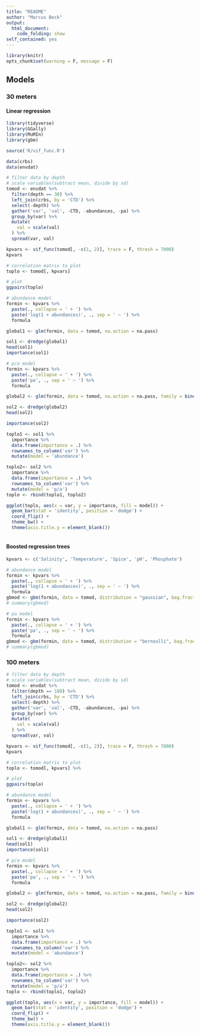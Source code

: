 ```yaml
---
title: "README"
author: "Marcus Beck"
output: 
  html_document:
    code_folding: show
self_contained: yes
---
```


```r
library(knitr)
opts_chunk$set(warning = F, message = F)
```

## Models {.tabset}

### 30 meters

#### Linear regression
```r
library(tidyverse)
library(GGally)
library(MuMIn)
library(gbm)

source('R/vif_func.R')

data(crbs)
data(envdat)

# filter data by depth
# scale variables(subtract mean, divide by sd)
tomod <- envdat %>% 
  filter(depth == 30) %>% 
  left_join(crbs, by = 'CTD') %>% 
  select(-depth) %>% 
  gather('var', 'val', -CTD, -abundances, -pa) %>% 
  group_by(var) %>% 
  mutate(
    val = scale(val)
  ) %>% 
  spread(var, val) 
```
```r
kpvars <- vif_func(tomod[, -c(1, 2)], trace = F, thresh = 7000)
kpvars

# correlation matrix to plot
toplo <- tomod[, kpvars]

# plot
ggpairs(toplo)
```
```r
# abundance model
formin <- kpvars %>% 
  paste(., collapse = ' + ') %>% 
  paste('log(1 + abundances)', ., sep = ' ~ ') %>% 
  formula

global1 <- glm(formin, data = tomod, na.action = na.pass)

sol1 <- dredge(global1)
head(sol1)
importance(sol1) 

# p/a model
formin <- kpvars %>% 
  paste(., collapse = ' + ') %>% 
  paste('pa', ., sep = ' ~ ') %>% 
  formula

global2 <- glm(formin, data = tomod, na.action = na.pass, family = binomial())

sol2 <- dredge(global2)
head(sol2)

importance(sol2) 

toplo1 <- sol1 %>% 
  importance %>% 
  data.frame(importance = .) %>% 
  rownames_to_column('var') %>% 
  mutate(model = 'abundance')

toplo2<- sol2 %>% 
  importance %>% 
  data.frame(importance = .) %>% 
  rownames_to_column('var') %>% 
  mutate(model = 'p/a')  
toplo <- rbind(toplo1, toplo2)

ggplot(toplo, aes(x = var, y = importance, fill = model)) +
  geom_bar(stat = 'identity', position = 'dodge') +
  coord_flip() + 
  theme_bw() + 
  theme(axis.title.y = element_blank())
                  
```

#### Boosted regression trees

```r
kpvars <- c('Salinity', 'Temperature', 'Spice', 'pH', 'Phosphate')

# abundance model
formin <- kpvars %>% 
  paste(., collapse = ' + ') %>% 
  paste('log(1 + abundances)', ., sep = ' ~ ') %>% 
  formula
gbmod <- gbm(formin, data = tomod, distribution = "gaussian", bag.fraction = 0.9)
# summary(gbmod)

# pa model
formin <- kpvars %>% 
  paste(., collapse = ' + ') %>% 
  paste('pa', ., sep = ' ~ ') %>% 
  formula
gbmod <- gbm(formin, data = tomod, distribution = "bernoulli", bag.fraction = 0.9)
# summary(gbmod)
```


### 100 meters

```r

# filter data by depth
# scale variables(subtract mean, divide by sd)
tomod <- envdat %>% 
  filter(depth == 100) %>% 
  left_join(crbs, by = 'CTD') %>% 
  select(-depth) %>% 
  gather('var', 'val', -CTD, -abundances, -pa) %>% 
  group_by(var) %>% 
  mutate(
    val = scale(val)
  ) %>% 
  spread(var, val) 
```
```r
kpvars <- vif_func(tomod[, -c(1, 2)], trace = F, thresh = 7000)
kpvars

# correlation matrix to plot
toplo <- tomod[, kpvars] %>% 

# plot
ggpairs(toplo)
```
```r
# abundance model
formin <- kpvars %>% 
  paste(., collapse = ' + ') %>% 
  paste('log(1 + abundances)', ., sep = ' ~ ') %>% 
  formula

global1 <- glm(formin, data = tomod, na.action = na.pass)

sol1 <- dredge(global1)
head(sol1)
importance(sol1) 

# p/a model
formin <- kpvars %>% 
  paste(., collapse = ' + ') %>% 
  paste('pa', ., sep = ' ~ ') %>% 
  formula

global2 <- glm(formin, data = tomod, na.action = na.pass, family = binomial())

sol2 <- dredge(global2)
head(sol2)

importance(sol2) 

toplo1 <- sol1 %>% 
  importance %>% 
  data.frame(importance = .) %>% 
  rownames_to_column('var') %>% 
  mutate(model = 'abundance')

toplo2<- sol2 %>% 
  importance %>% 
  data.frame(importance = .) %>% 
  rownames_to_column('var') %>% 
  mutate(model = 'p/a')  
toplo <- rbind(toplo1, toplo2)

ggplot(toplo, aes(x = var, y = importance, fill = model)) +
  geom_bar(stat = 'identity', position = 'dodge') +
  coord_flip() + 
  theme_bw() + 
  theme(axis.title.y = element_blank())
                  
```

